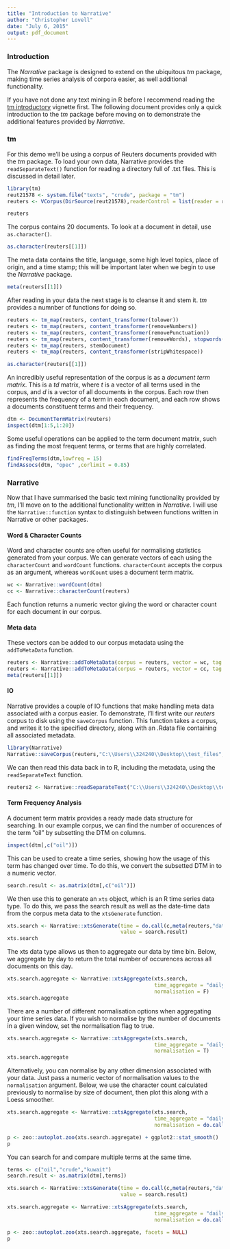 ---
title: "Introduction to Narrative"
author: "Christopher Lovell"
date: "July 6, 2015"
output: pdf_document
---

### Introduction
The *Narrative* package is designed to extend on the ubiquitous *tm* package, making time series analysis of corpora easier, as well additional functionality.

If you have not done any text mining in R before I recommend reading the [tm introductory](http://cran.r-project.org/web/packages/tm/vignettes/tm.pdf) vignette first. The following document provides only a quick introduction to the *tm* package before moving on to demonstrate the additional features provided by *Narrative*. 


### tm
For this demo we'll be using a corpus of Reuters documents provided with the *tm* package. To load your own data, Narrative provides the `readSeparateText()` function for reading a directory full of .txt files. This is discussed in detail later.

```{r}
library(tm)
reut21578 <- system.file("texts", "crude", package = "tm")
reuters <- VCorpus(DirSource(reut21578),readerControl = list(reader = readReut21578XMLasPlain))
```

```{r}
reuters
```

The corpus contains 20 documents. To look at a document in detail, use `as.character()`.

```{r}
as.character(reuters[[1]])
```

The meta data contains the title, language, some high level topics, place of origin, and a time stamp; this will be important later when we begin to use the *Narrative* package.

```{r}
meta(reuters[[1]])
```

After reading in your data the next stage is to cleanse it and stem it. *tm* provides a numnber of functions for doing so. 

```{r}
reuters <- tm_map(reuters, content_transformer(tolower))
reuters <- tm_map(reuters, content_transformer(removeNumbers))
reuters <- tm_map(reuters, content_transformer(removePunctuation))
reuters <- tm_map(reuters, content_transformer(removeWords), stopwords("english"))
reuters <- tm_map(reuters, stemDocument)
reuters <- tm_map(reuters, content_transformer(stripWhitespace))
```

```{r}
as.character(reuters[[1]])
```

An incredibly useful representation of the corpus is as a *document term matrix*. This is a $td$ matrix, where $t$ is a vector of all terms used in the corpus, and $d$ is a vector of all documents in the corpus. Each row then represents the frequency of a term in each document, and each row shows a documents constituent terms and their frequency.

```{r}
dtm <- DocumentTermMatrix(reuters)
inspect(dtm[1:5,1:20])
```

Some useful operations can be applied to the term document matrix, such as finding the most frequent terms, or terms that are highly correlated.

```{r}
findFreqTerms(dtm,lowfreq = 15)
findAssocs(dtm, "opec" ,corlimit = 0.85)
```


### Narrative
Now that I have summarised the basic text mining functionality provided by *tm*, I'll move on to the additional functionality written in *Narrative*. I will use the `Narrative::function` syntax to distinguish between functions written in Narrative or other packages.

#### Word & Character Counts
Word and character counts are often useful for normalising statistics generated from your corpus. We can generate vectors of each using the `characterCount` and `wordCount` functions. `characterCount` accepts the corpus as an argument, whereas `wordCount` uses a document term matrix.

```{r}
wc <- Narrative::wordCount(dtm)
cc <- Narrative::characterCount(reuters)
```

Each function returns a numeric vector giving the word or character count for each document in our corpus.

#### Meta data
These vectors can be added to our corpus metadata using the `addToMetaData` function.

```{r}
reuters <- Narrative::addToMetaData(corpus = reuters, vector = wc, tag = "word_count")
reuters <- Narrative::addToMetaData(corpus = reuters, vector = cc, tag = "character_count")
meta(reuters[[1]])
```

#### IO
Narrative provides a couple of IO functions that make handling meta data associated with a corpus easier. To demonstrate, I'll first write our *reuters* corpus to disk using the `saveCorpus` function. This function takes a corpus, and writes it to the specified directory, along with an .Rdata file containing all associated metadata.

```{r}
library(Narrative)
Narrative::saveCorpus(reuters,"C:\\Users\\324240\\Desktop\\test_files", save_metadata = T)
```

We can then read this data back in to R, including the metadata, using the `readSeparateText` function.

```{r}
reuters2 <- Narrative::readSeparateText("C:\\Users\\324240\\Desktop\\test_files",load_metadata = T,metadata_filename = "reuters_metadata.RDS")
```

#### Term Frequency Analysis
A document term matrix provides a ready made data structure for searching. In our example corpus, we can find the number of occurences of the term "oil" by subsetting the DTM on columns.

```{r}
inspect(dtm[,c("oil")])
```

This can be used to create a time series, showing how the usage of this term has changed over time. To do this, we convert the subsetted DTM in to a numeric vector.

```{r}
search.result <- as.matrix(dtm[,c("oil")])
```

We then use this to generate an `xts` object, which is an R time series data type. To do this, we pass the search result as well as the date-time data from the corpus meta data to the `xtsGenerate` function. 

```{r}
xts.search <- Narrative::xtsGenerate(time = do.call(c,meta(reuters,"datetimestamp")),
                                     value = search.result)
xts.search
```

The xts data type allows us then to aggregate our data by time bin. Below, we aggregate by day to return the total number of occurences across all documents on this day.

```{r}
xts.search.aggregate <- Narrative::xtsAggregate(xts.search,
                                                time_aggregate = "daily",
                                                normalisation = F)
xts.search.aggregate
```

There are a number of different normalisation options when aggregating your time series data. If you wish to normalise by the number of documents in a given window, set the normalisation flag to true.

```{r}
xts.search.aggregate <- Narrative::xtsAggregate(xts.search,
                                                time_aggregate = "daily",
                                                normalisation = T)
xts.search.aggregate
```

Alternatively, you can normalise by any other dimension associated with your data. Just pass a numeric vector of normalisation values to the `normalisation` argument. Below, we use the character count calculated previously to normalise by size of document, then plot this along with a Loess smoother.

```{r warning=FALSE, message=FALSE}
xts.search.aggregate <- Narrative::xtsAggregate(xts.search,
                                                time_aggregate = "daily",
                                                normalisation = do.call(c,meta(reuters,"character_count")))

p <- zoo::autoplot.zoo(xts.search.aggregate) + ggplot2::stat_smooth()
p
```

You can search for and compare multiple terms at the same time.

```{r}
terms <- c("oil","crude","kuwait")
search.result <- as.matrix(dtm[,terms])

xts.search <- Narrative::xtsGenerate(time = do.call(c,meta(reuters,"datetimestamp")),
                                     value = search.result)

xts.search.aggregate <- Narrative::xtsAggregate(xts.search,
                                                time_aggregate = "daily",
                                                normalisation = do.call(c,meta(reuters,"character_count")))

p <- zoo::autoplot.zoo(xts.search.aggregate, facets = NULL)
p
```








